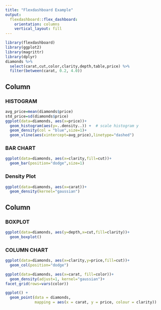 ---
title: "Flexdashboard Example"
output: 
  flexdashboard::flex_dashboard:
    orientation: columns
    vertical_layout: fill
---

```{r setup, include=FALSE}
library(flexdashboard)
library(ggplot2)
library(magrittr)
library(dplyr)
diamonds %>% 
  select(carat,cut,color,clarity,depth,table,price) %>% 
  filter(between(carat, 0.2, 4.0))
```

Column {data-width=500}
-----------------------------------------------------------------------

### HISTOGRAM

```{r}
avg_price=mean(diamonds$price)
std_price=sd(diamonds$price)
ggplot(data=diamonds, aes(x=price))+
  geom_histogram(aes(y=..density..)) +  # scale histogram y
  geom_density(col = "blue",size=1)+
  geom_vline(aes(xintercept=avg_price),linetype="dashed")
```

### BAR CHART

```{r}
ggplot(data=diamonds, aes(x=clarity,fill=cut))+
  geom_bar(position="dodge",size=1)
```

### Density Plot
```{r}
ggplot(data=diamonds, aes(x=carat))+
  geom_density(kernel="gaussian")
```

Column {data-width=500}
-----------------------------------------------------------------------

### BOXPLOT

```{r}
ggplot(data=diamonds, aes(y=depth,x=cut,fill=clarity))+
  geom_boxplot()
```


### COLUMN CHART

```{r}
ggplot(data=diamonds, aes(x=clarity,y=price,fill=cut))+
  geom_col(position="dodge")

ggplot(data=diamonds, aes(x=carat, fill=color))+
  geom_density(adjust=1, kernel="gaussian")+
facet_grid(rows=vars(color))

ggplot() +
  geom_point(data = diamonds,
             mapping = aes(x = carat, y = price, colour = clarity))

```

